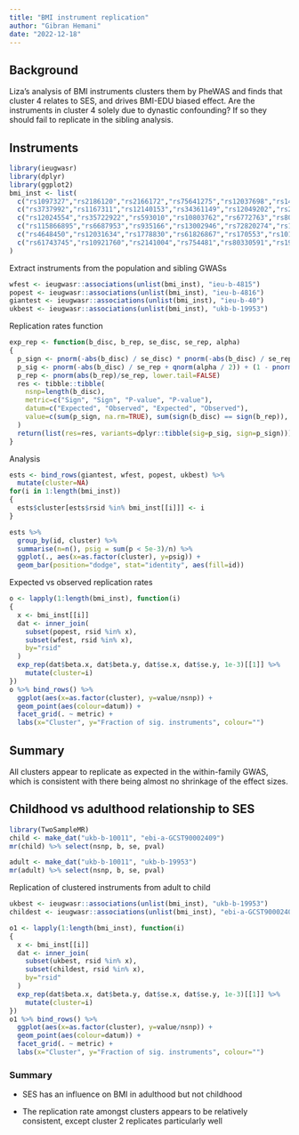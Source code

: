 ```yaml
---
title: "BMI instrument replication"
author: "Gibran Hemani"
date: "2022-12-18"
---
```


## Background

Liza's analysis of BMI instruments clusters them by PheWAS and finds that cluster 4 relates to SES, and drives BMI-EDU biased effect. Are the instruments in cluster 4 solely due to dynastic confounding? If so they should fail to replicate in the sibling analysis.

## Instruments

```r
library(ieugwasr)
library(dplyr)
library(ggplot2)
bmi_inst <- list(
  c("rs1097327","rs2186120","rs2166172","rs75641275","rs12037698","rs1446585","rs16846140","rs13062093","rs2051559","rs6861649","rs2281819","rs12662900","rs9388681","rs17132130","rs215634","rs79682948","rs2192649","rs13294945","rs7357754","rs4749937","rs1465900","rs1799992","rs55938344","rs7987928","rs7331420","rs9522279","rs55689274","rs4777541","rs7189149","rs11079849","rs113230003","rs150998792"),
  c("rs3737992","rs1167311","rs12140153","rs34361149","rs12049202","rs2181375","rs17024393","rs61813324","rs815163","rs2678204","rs17014332","rs563738408","rs6751993","rs4671328","rs6545714","rs4482463","rs815715","rs6769617","rs1225004","rs355777","rs6776471","rs869400","rs4261944","rs1296328","rs6867471","rs2307111","rs28404639","rs7442885","rs55838622","rs13174863","rs146696797","rs9368828","rs34045288","rs72892910","rs2482398","rs2253310","rs765874","rs9688977","rs6950388","rs4722398","rs1470749","rs147678035","rs39330","rs1805123","rs6601527","rs791405","rs12679106","rs201519328","rs9297524","rs17770336","rs2440589","rs3931548","rs3861879","rs2356376","rs17399739","rs6265","rs491711","rs7942037","rs10898330","rs12364470","rs55726687","rs1458156","rs7138383","rs147730268","rs9507895","rs10507483","rs11148421","rs1949204","rs1441264","rs7990098","rs8015400","rs7141420","rs1286138","rs6575340","rs12881629","rs3803286","rs7183417","rs4776970","rs2870111","rs2046002","rs56803094","rs12926311","rs879620","rs7193783","rs4402589","rs11642015","rs117342986","rs11150461","rs4790841","rs56161855","rs11150745","rs9319615","rs57636386","rs111640872","rs3810291","rs6050446","rs67844506","rs6001870"),
  c("rs12024554","rs35722922","rs593010","rs10803762","rs6772763","rs80082351","rs1471740","rs2606228","rs13107325","rs13176429","rs1919243","rs286818","rs3844598","rs7755574","rs3843540","rs17716502","rs1411432","rs2267958","rs2450447","rs11826177","rs7124681","rs317687","rs3897102","rs9506311","rs35193668","rs3759584","rs862320","rs7774","rs8078135","rs11653258","rs56212061","rs11084554","rs2153740","rs8134638","rs2837398"),
  c("rs115866895","rs6687953","rs935166","rs13002946","rs72820274","rs12619626","rs13427822","rs72967047","rs9843653","rs1454687","rs34811474","rs17085463","rs1383723","rs35853157","rs1503526","rs1477290","rs9463511","rs9277992","rs236660","rs2045293","rs10954772","rs77883185","rs35529153","rs11782074","rs2398861","rs7030732","rs61845249","rs4595495","rs61903695","rs1048932","rs2292238","rs116394958","rs2933223","rs217672","rs2333012","rs11855853","rs62037365","rs34966008","rs1788808","rs784257","rs11666480"),
  c("rs4648450","rs12031634","rs1778830","rs61826867","rs170553","rs10185199","rs6545144","rs3806572","rs2861685","rs7557796","rs72844755","rs115584509","rs35882248","rs34373881","rs4377469","rs75557510","rs2035936","rs66679256","rs73213484","rs6831020","rs11099020","rs750090","rs6536575","rs7701777","rs9291822","rs10059453","rs2118793","rs4921301","rs4467770","rs7453694","rs9342196","rs9489620","rs13210756","rs3807652","rs7810870","rs7461253","rs2616192","rs12681792","rs55781253","rs13289199","rs2254331","rs1327808","rs6597653","rs2439823","rs6591","rs75936055","rs34292685","rs7940866","rs329651","rs12422552","rs4761401","rs1901241","rs11613680","rs9579775","rs7995015","rs9527895","rs9522183","rs145946602","rs8027969","rs117632017","rs113182412","rs756717","rs11656076","rs2332306","rs7237783","rs1942826","rs45486197","rs76040172","rs28489620"),
  c("rs61743745","rs10921760","rs2141004","rs754481","rs80330591","rs199750218","rs12479357","rs4485556","rs2569993","rs9847186","rs13076052","rs762705","rs550669262","rs10865612","rs6780459","rs73169730","rs10938397","rs35851183","rs190301182","rs1428120","rs245775","rs1775255","rs2749929","rs6973656","rs12537134","rs1425717","rs11012732","rs12260817","rs112921972","rs61871615","rs10749233","rs845084","rs67609008","rs2035806","rs12575252","rs555754158","rs2234458","rs704061","rs13353100","rs7498044","rs2342892","rs55931203","rs60764613","rs2155869","rs1389067","rs2247593","rs273505","rs10404726","rs112693590")
)
```

Extract instruments from the population and sibling GWASs

```r
wfest <- ieugwasr::associations(unlist(bmi_inst), "ieu-b-4815")
popest <- ieugwasr::associations(unlist(bmi_inst), "ieu-b-4816")
giantest <- ieugwasr::associations(unlist(bmi_inst), "ieu-b-40")
ukbest <- ieugwasr::associations(unlist(bmi_inst), "ukb-b-19953")
```

Replication rates function

```r
exp_rep <- function(b_disc, b_rep, se_disc, se_rep, alpha)
{
  p_sign <- pnorm(-abs(b_disc) / se_disc) * pnorm(-abs(b_disc) / se_rep) + ((1 - pnorm(-abs(b_disc) / se_disc)) * (1 - pnorm(-abs(b_disc) / se_rep)))
  p_sig <- pnorm(-abs(b_disc) / se_rep + qnorm(alpha / 2)) + (1 - pnorm(-abs(b_disc) / se_rep - qnorm(alpha / 2)))
  p_rep <- pnorm(abs(b_rep)/se_rep, lower.tail=FALSE)
  res <- tibble::tibble(
    nsnp=length(b_disc),
    metric=c("Sign", "Sign", "P-value", "P-value"),
    datum=c("Expected", "Observed", "Expected", "Observed"),
    value=c(sum(p_sign, na.rm=TRUE), sum(sign(b_disc) == sign(b_rep)), sum(p_sig, na.rm=TRUE), sum(p_rep < alpha, na.rm=TRUE))
  )
  return(list(res=res, variants=dplyr::tibble(sig=p_sig, sign=p_sign)))
}
```

Analysis

```r
ests <- bind_rows(giantest, wfest, popest, ukbest) %>%
  mutate(cluster=NA)
for(i in 1:length(bmi_inst))
{
  ests$cluster[ests$rsid %in% bmi_inst[[i]]] <- i
}

ests %>%
  group_by(id, cluster) %>%
  summarise(n=n(), psig = sum(p < 5e-3)/n) %>%
  ggplot(., aes(x=as.factor(cluster), y=psig)) +
  geom_bar(position="dodge", stat="identity", aes(fill=id))
```

Expected vs observed replication rates

```r
o <- lapply(1:length(bmi_inst), function(i)
{
  x <- bmi_inst[[i]]
  dat <- inner_join(
    subset(popest, rsid %in% x),
    subset(wfest, rsid %in% x),
    by="rsid"
  )
  exp_rep(dat$beta.x, dat$beta.y, dat$se.x, dat$se.y, 1e-3)[[1]] %>%
    mutate(cluster=i)
})
o %>% bind_rows() %>%
  ggplot(aes(x=as.factor(cluster), y=value/nsnp)) +
  geom_point(aes(colour=datum)) +
  facet_grid(. ~ metric) +
  labs(x="Cluster", y="Fraction of sig. instruments", colour="")
```

## Summary

All clusters appear to replicate as expected in the within-family GWAS, which is consistent with there being almost no shrinkage of the effect sizes.

## Childhood vs adulthood relationship to SES

```r
library(TwoSampleMR)
child <- make_dat("ukb-b-10011", "ebi-a-GCST90002409")
mr(child) %>% select(nsnp, b, se, pval)

```

```r
adult <- make_dat("ukb-b-10011", "ukb-b-19953")
mr(adult) %>% select(nsnp, b, se, pval)
```

Replication of clustered instruments from adult to child

```r
ukbest <- ieugwasr::associations(unlist(bmi_inst), "ukb-b-19953")
childest <- ieugwasr::associations(unlist(bmi_inst), "ebi-a-GCST90002409")
```

```r
o1 <- lapply(1:length(bmi_inst), function(i)
{
  x <- bmi_inst[[i]]
  dat <- inner_join(
    subset(ukbest, rsid %in% x),
    subset(childest, rsid %in% x),
    by="rsid"
  )
  exp_rep(dat$beta.x, dat$beta.y, dat$se.x, dat$se.y, 1e-3)[[1]] %>%
    mutate(cluster=i)
})
o1 %>% bind_rows() %>%
  ggplot(aes(x=as.factor(cluster), y=value/nsnp)) +
  geom_point(aes(colour=datum)) +
  facet_grid(. ~ metric) +
  labs(x="Cluster", y="Fraction of sig. instruments", colour="")

```

### Summary

-   SES has an influence on BMI in adulthood but not childhood

-   The replication rate amongst clusters appears to be relatively consistent, except cluster 2 replicates particularly well
